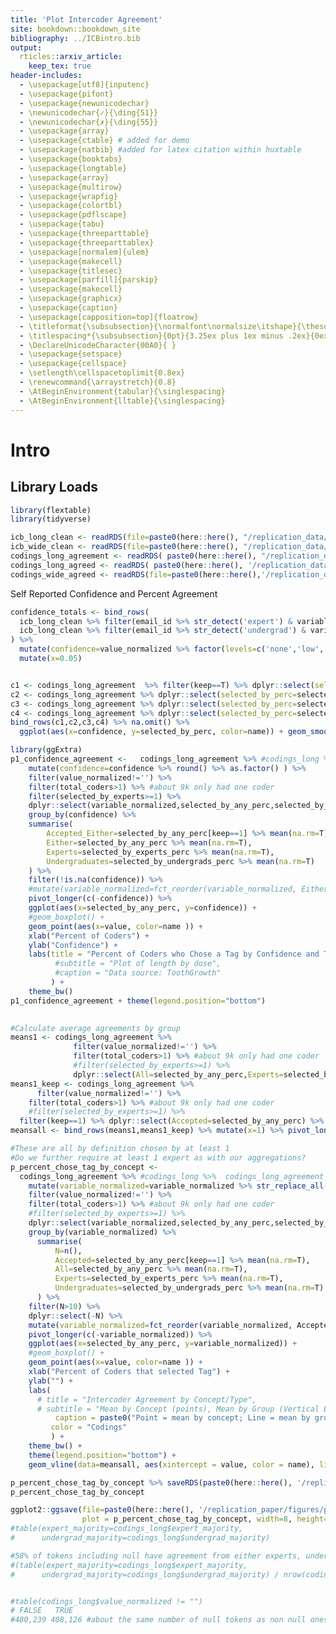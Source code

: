```yaml
---
title: 'Plot Intercoder Agreement'
site: bookdown::bookdown_site
bibliography: ../ICBintro.bib
output: 
  rticles::arxiv_article:
    keep_tex: true
header-includes:
  - \usepackage[utf8]{inputenc}
  - \usepackage{pifont}
  - \usepackage{newunicodechar}
  - \newunicodechar{✓}{\ding{51}}
  - \newunicodechar{✗}{\ding{55}}
  - \usepackage{array}
  - \usepackage{ctable} # added for demo
  - \usepackage{natbib} #added for latex citation within huxtable
  - \usepackage{booktabs}
  - \usepackage{longtable}
  - \usepackage{array}
  - \usepackage{multirow}
  - \usepackage{wrapfig}
  - \usepackage{colortbl}
  - \usepackage{pdflscape}
  - \usepackage{tabu}
  - \usepackage{threeparttable}
  - \usepackage{threeparttablex}
  - \usepackage[normalem]{ulem}
  - \usepackage{makecell}
  - \usepackage{titlesec}
  - \usepackage[parfill]{parskip}
  - \usepackage{makecell}
  - \usepackage{graphicx}
  - \usepackage{caption}
  - \usepackage[capposition=top]{floatrow}
  - \titleformat{\subsubsection}{\normalfont\normalsize\itshape}{\thesubsubsection}{1em}{}
  - \titlespacing*{\subsubsection}{0pt}{3.25ex plus 1ex minus .2ex}{0ex plus .2ex}
  - \DeclareUnicodeCharacter{00A0}{ }
  - \usepackage{setspace}
  - \usepackage{cellspace}
  - \setlength\cellspacetoplimit{0.8ex}
  - \renewcommand{\arraystretch}{0.8}
  - \AtBeginEnvironment{tabular}{\singlespacing}
  - \AtBeginEnvironment{lltable}{\singlespacing}
---
```



# Intro

## Library Loads


```r
library(flextable)
library(tidyverse)
```

```r
icb_long_clean <- readRDS(file=paste0(here::here(), "/replication_data/temp/ICBe_V1_long_clean.Rds"))
icb_wide_clean <- readRDS(file=paste0(here::here(), "/replication_data/temp/ICBe_V1_wide_clean.Rds"))
codings_long_agreement <- readRDS( paste0(here::here(), "/replication_data/out/ICBe_V1_long_agreement.Rds") )
codings_long_agreed <- readRDS( paste0(here::here(), '/replication_data/out/ICBe_V1_long_agreed.Rds'))
codings_wide_agreed <- readRDS(file=paste0(here::here(),'/replication_data/out/ICBe_V1_wide_agreed.Rds'))

```




Self Reported Confidence and Percent Agreement

```r
confidence_totals <- bind_rows(
  icb_long_clean %>% filter(email_id %>% str_detect('expert') & variable_normalized=='raterconfidence' ) %>% count(value_normalized) %>% mutate(coder="expert") %>% mutate(n= (n/sum(n)*100) %>% round(1) %>% paste0("%") ),
  icb_long_clean %>% filter(email_id %>% str_detect('undergrad') & variable_normalized=='raterconfidence' ) %>% count(value_normalized)  %>% mutate(coder="undergrad") %>% mutate(n=(n/sum(n)*100) %>% round(1) %>% paste0("%"))
) %>%
  mutate(confidence=value_normalized %>% factor(levels=c('none','low','high','complete')) %>% as.numeric() ) %>%
  mutate(x=0.05)


c1 <- codings_long_agreement  %>% filter(keep==T) %>% dplyr::select(selected_by_perc=selected_by_any_perc,confidence=confidence)  %>% mutate(name="Accepted_Either")
c2 <- codings_long_agreement %>% dplyr::select(selected_by_perc=selected_by_any_perc,confidence=confidence) %>% mutate(name="Accepted_Either")
c3 <- codings_long_agreement %>% dplyr::select(selected_by_perc=selected_by_experts_perc,confidence=confidence_expert) %>% mutate(name="Experts")
c4 <- codings_long_agreement %>% dplyr::select(selected_by_perc=selected_by_undergrads_perc,confidence=confidence_undergrad) %>% mutate(name="Undergraduates")
bind_rows(c1,c2,c3,c4) %>% na.omit() %>%
  ggplot(aes(x=confidence, y=selected_by_perc, color=name)) + geom_smooth() #geom_point()

library(ggExtra)
p1_confidence_agreement <-   codings_long_agreement %>% #codings_long %>%  codings_long_agreement
    mutate(confidence=confidence %>% round() %>% as.factor() ) %>%
    filter(value_normalized!='') %>%
    filter(total_coders>1) %>% #about 9k only had one coder
    filter(selected_by_experts>=1) %>%
    dplyr::select(variable_normalized,selected_by_any_perc,selected_by_experts_perc,selected_by_undergrads_perc,keep,confidence) %>%
    group_by(confidence) %>%
    summarise(
        Accepted_Either=selected_by_any_perc[keep==1] %>% mean(na.rm=T), 
        Either=selected_by_any_perc %>% mean(na.rm=T), 
        Experts=selected_by_experts_perc %>% mean(na.rm=T), 
        Undergraduates=selected_by_undergrads_perc %>% mean(na.rm=T)
    ) %>%
    filter(!is.na(confidence)) %>%
    #mutate(variable_normalized=fct_reorder(variable_normalized, Either)) %>%
    pivot_longer(c(-confidence)) %>%
    ggplot(aes(x=selected_by_any_perc, y=confidence)) + 
    #geom_boxplot() + 
    geom_point(aes(x=value, color=name )) +
    xlab("Percent of Coders") +
    ylab("Confidence") +
    labs(title = "Percent of Coders who Chose a Tag by Confidence and Type of Coder"#,
          #subtitle = "Plot of length by dose",
          #caption = "Data source: ToothGrowth"
         ) + 
    theme_bw()
p1_confidence_agreement + theme(legend.position="bottom")
  
```

```r

#Calculate average agreements by group
means1 <- codings_long_agreement %>% 
              filter(value_normalized!='') %>%
              filter(total_coders>1) %>% #about 9k only had one coder
              #filter(selected_by_experts>=1) %>%
              dplyr::select(All=selected_by_any_perc,Experts=selected_by_experts_perc,Undergraduates=selected_by_undergrads_perc) %>% summarise_all(mean, na.rm=T)
means1_keep <- codings_long_agreement %>% 
      filter(value_normalized!='') %>%
    filter(total_coders>1) %>% #about 9k only had one coder
    #filter(selected_by_experts>=1) %>%
  filter(keep==1) %>% dplyr::select(Accepted=selected_by_any_perc) %>% summarise_all(mean, na.rm=T)
meansall <- bind_rows(means1,means1_keep) %>% mutate(x=1) %>% pivot_longer(cols=c(-x)) %>% na.omit()

#These are all by definition chosen by at least 1
#Do we further require at least 1 expert as with our aggregations?
p_percent_chose_tag_by_concept <- 
  codings_long_agreement %>% #codings_long %>%  codings_long_agreement
    mutate(variable_normalized=variable_normalized %>% str_replace_all("_"," ") %>% tolower() ) %>%
    filter(value_normalized!='') %>%
    filter(total_coders>1) %>% #about 9k only had one coder
    #filter(selected_by_experts>=1) %>%
    dplyr::select(variable_normalized,selected_by_any_perc,selected_by_experts_perc,selected_by_undergrads_perc,keep) %>%
    group_by(variable_normalized) %>%
      summarise(
          N=n(),
          Accepted=selected_by_any_perc[keep==1] %>% mean(na.rm=T), 
          All=selected_by_any_perc %>% mean(na.rm=T), 
          Experts=selected_by_experts_perc %>% mean(na.rm=T), 
          Undergraduates=selected_by_undergrads_perc %>% mean(na.rm=T)
      ) %>%
    filter(N>10) %>%
    dplyr::select(-N) %>%
    mutate(variable_normalized=fct_reorder(variable_normalized, Accepted)) %>%
    pivot_longer(c(-variable_normalized)) %>%
    ggplot(aes(x=selected_by_any_perc, y=variable_normalized)) + 
    #geom_boxplot() + 
    geom_point(aes(x=value, color=name )) +
    xlab("Percent of Coders that selected Tag") +
    ylab("") +
    labs(
      # title = "Intercoder Agreement by Concept/Type",
      # subtitle = "Mean by Concept (points), Mean by Group (Vertical Lines)",
          caption = paste0("Point = mean by concept; Line = mean by group\nUnit of Analysis: Tag chosen by any Coder, N=", codings_long_agreement %>% filter(value_normalized!='') %>% nrow() %>% scales::comma(), "; Accepted Tokens=", codings_long_agreement %>% filter(value_normalized!='' & keep==T) %>% nrow() %>% scales::comma()),
         color = "Codings"
         ) + 
    theme_bw() +
    theme(legend.position="bottom") +
    geom_vline(data=meansall, aes(xintercept = value, color = name), linetype="solid", size=1, alpha=0.5)

```



```r

p_percent_chose_tag_by_concept %>% saveRDS(paste0(here::here(), '/replication_paper/figures/p_percent_chose_tag_by_concept.Rds'))
p_percent_chose_tag_by_concept

ggplot2::ggsave(file=paste0(here::here(), '/replication_paper/figures/p_percent_chose_tag_by_concept.png'), 
                plot = p_percent_chose_tag_by_concept, width=8, height=6)
#table(expert_majority=codings_long$expert_majority,
#      undergrad_majority=codings_long$undergrad_majority)

#58% of tokens including null have agreement from either experts, undergrads, or both
#(table(expert_majority=codings_long$expert_majority,
#      undergrad_majority=codings_long$undergrad_majority) / nrow(codings_long) ) %>% round(2)


#table(codings_long$value_normalized != "")
# FALSE   TRUE 
#480,239 408,126 #about the same number of null tokens as non null ones
```


